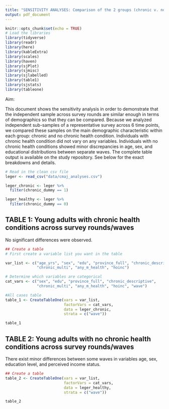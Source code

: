 ```yaml
---
title: "SENSITIVITY ANALYSES: Comparison of the 2 groups (chronic v. no chronic condition) across waves"
output: pdf_document
---
```


```r
knitr::opts_chunk$set(echo = TRUE)
# Load the libraries
library(tidyverse)
library(readr)
library(here)
library(kableExtra)
library(scales)
library(haven)
library(sjPlot)
library(sjmisc)
library(sjlabelled)
library(table1)
library(sjstats)
library(tableone)
```

Aim:

This document shows the sensitivity analysis in order to demonstrate that the independent sample across survey rounds are similar enough in terms of demographics so that they can be compared. Because we analyzed independent sub-samples of a representative survey across 6 time points, we compared these samples on the main demographic characteristic within each group: chronic and no chronic health condition. Individuals with chronic health condition did not vary on any variables. Individuals with no chronic health conditions showed minor discrepancies in age, sex, and educational distributions between separate waves. The complete table output is available on the study repository. See below for the exact breakdowns and details.

```r
# Read in the clean csv file
leger <- read_csv("data/cmaj_analyses.csv")

leger_chronic <- leger %>%
  filter(chronic_dummy == 1)

leger_healthy <- leger %>%
  filter(chronic_dummy == 0)
```

## TABLE 1: Young adults with chronic health conditions across survey rounds/waves

No significant differences were observed.

```r
## Create a table
# First create a variable list you want in the table

var_list <- c("age_yrs", "sex", "edu", "province_full", "chronic_descriptive", 
              "chronic_multi", "any_m_health", "hoinc")

# Determine which variables are categorical
cat_vars <- c("sex", "edu", "province_full", "chronic_descriptive", 
              "chronic_multi", "any_m_health", "hoinc", "wave")

#All cases table
table_1 <- CreateTableOne(vars = var_list, 
                          factorVars = cat_vars,
                          data = leger_chronic,
                          strata = c("wave"))

table_1
```

## TABLE 2: Young adults with no chronic health conditions across survey rounds/waves

There exist minor differences between some waves in variables age, sex, education level, and perceived income status.

```r
## Create a table
table_2 <- CreateTableOne(vars = var_list, 
                          factorVars = cat_vars,
                          data = leger_healthy,
                          strata = c("wave"))

table_2
```




